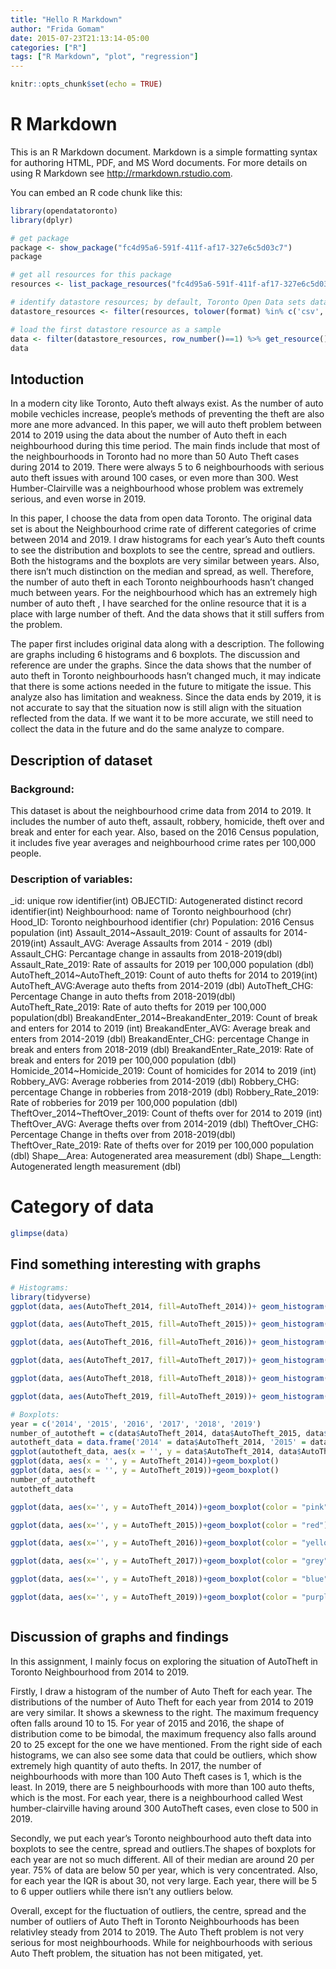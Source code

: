 ```yaml
---
title: "Hello R Markdown"
author: "Frida Gomam"
date: 2015-07-23T21:13:14-05:00
categories: ["R"]
tags: ["R Markdown", "plot", "regression"]
---
```


```r
knitr::opts_chunk$set(echo = TRUE)
```

# R Markdown

This is an R Markdown document. Markdown is a simple formatting syntax for authoring HTML, PDF, and MS Word documents. For more details on using R Markdown see <http://rmarkdown.rstudio.com>.

You can embed an R code chunk like this:

```r

library(opendatatoronto)
library(dplyr)

# get package
package <- show_package("fc4d95a6-591f-411f-af17-327e6c5d03c7")
package

# get all resources for this package
resources <- list_package_resources("fc4d95a6-591f-411f-af17-327e6c5d03c7")

# identify datastore resources; by default, Toronto Open Data sets datastore resource format to CSV for non-geospatial and GeoJSON for geospatial resources
datastore_resources <- filter(resources, tolower(format) %in% c('csv', 'geojson'))

# load the first datastore resource as a sample
data <- filter(datastore_resources, row_number()==1) %>% get_resource()
data

```


## Intoduction
In a modern city like Toronto, Auto theft always exist. As the number of auto mobile vechicles increase, people's methods of preventing the theft are also more ane more advanced. In this paper, we will auto theft problem between 2014 to 2019 using the data about the number of Auto theft in each neighbourhood during this time period. The main finds include that most of the neighbourhoods in Toronto had no more than 50 Auto Theft cases during 2014 to 2019. There were always 5 to 6 neighbourhoods with serious auto theft issues with around 100 cases, or even more than 300. West Humber-Clairville was a neighbourhood whose problem was extremely serious, and even worse in 2019.

In this paper, I choose the data from open data Toronto. The original data set is about the Neighbourhood crime rate of different categories of crime between 2014 and 2019. I draw histograms for each year's Auto theft counts to see the distribution and boxplots to see the centre, spread and outliers. Both the histograms and the boxplots are very similar between years. Also, there isn't much distinction on the median and spread, as well. Therefore, the number of auto theft in each Toronto neighbourhoods hasn't changed much between years. For the neighbourhood which has an extremely high number of auto theft , I have searched for the online resource that it is a place with large number of theft. And the data shows that it still suffers from the problem.

The paper first includes original data along with a description. The following are graphs including 6 histograms and 6 boxplots. The discussion and reference are under the graphs. Since the data shows that the number of auto theft in Toronto neighbourhoods hasn't changed much, it may indicate that there is some actions needed in the future to mitigate the issue. This analyze also has limitation and weakness. Since the data ends by 2019, it is not accurate to say that the situation now is still align with the situation reflected from the data. If we want it to be more accurate, we still need to collect the data in the future and do the same analyze to compare.

## Description of dataset
### Background:
This dataset is about the neighbourhood crime data from 2014 to 2019. It includes the number of auto theft, assault, robbery, homicide, theft over and break and enter for each year. Also, based on the 2016 Census population, it includes five year averages and neighbourhood crime rates per 100,000 people.

### Description of variables:
_id: unique row identifier(int)
OBJECTID: Autogenerated distinct record identifier(int)
Neighbourhood: name of Toronto neighbourhood (chr)
Hood_ID: Toronto neighbourhood identifier (chr)
Population: 2016 Census population (int)
Assault_2014~Assault_2019: Count of assaults for 2014-2019(int)
Assault_AVG: Average Assaults from 2014 - 2019 (dbl)
Assault_CHG: Percantage change in assaults from 2018-2019(dbl)
Assault_Rate_2019: Rate of assaults for 2019 per 100,000 population (dbl)
AutoTheft_2014~AutoTheft_2019: Count of auto thefts for 2014 to 2019(int)
AutoTheft_AVG:Average auto thefts from 2014-2019 (dbl)
AutoTheft_CHG: Percentage Change in auto thefts from 2018-2019(dbl)
AutoTheft_Rate_2019: Rate of auto thefts for 2019 per 100,000 population(dbl)
BreakandEnter_2014~BreakandEnter_2019: Count of break and enters for 2014 to 2019 (int)
BreakandEnter_AVG: Average break and enters from 2014-2019 (dbl) BreakandEnter_CHG: percentage Change in break and enters from 2018-2019 (dbl)
BreakandEnter_Rate_2019: Rate of break and enters for 2019 per 100,000 population (dbl)
Homicide_2014~Homicide_2019: Count of homicides for 2014 to 2019 (int)
Robbery_AVG: Average robberies from 2014-2019 (dbl)
Robbery_CHG: percentage Change in robberies from 2018-2019 (dbl)
Robbery_Rate_2019: Rate of robberies for 2019 per 100,000 population (dbl)
TheftOver_2014~TheftOver_2019: Count of thefts over for 2014 to 2019 (int)
TheftOver_AVG: Average thefts over from 2014-2019 (dbl)
TheftOver_CHG: Percentage Change in thefts over from 2018-2019(dbl)
TheftOver_Rate_2019: Rate of thefts over for 2019 per 100,000 population (dbl)
Shape__Area: Autogenerated area measurement (dbl)
Shape__Length: Autogenerated length measurement (dbl)

# Category of data
```r
glimpse(data)
```
## Find something interesting with graphs
```r
# Histograms:
library(tidyverse)
ggplot(data, aes(AutoTheft_2014, fill=AutoTheft_2014))+ geom_histogram(stat = "count", color = "pink", bins = 10)+labs(x = "Number of Auto Theft in 2014", y = "Frequency", title = "Histogram of number of Auto Theft in 2014", caption = "Source: Toronto Police Services")

ggplot(data, aes(AutoTheft_2015, fill=AutoTheft_2015))+ geom_histogram(stat = "count", color = "red", bins = 10)+labs(x = "Number of Auto Theft in 2015", y = "Frequency", title = "Histogram of number of Auto Theft in 2015", caption = "Source: Toronto Police Services")

ggplot(data, aes(AutoTheft_2016, fill=AutoTheft_2016))+ geom_histogram(stat = "count", color = "yellow", bins = 10)+labs(x = "Number of Auto Theft in 2016", y = "Frequency", title = "Histogram of number of Auto Theft in 2016", caption = "Source: Toronto Police Services")

ggplot(data, aes(AutoTheft_2017, fill=AutoTheft_2017))+ geom_histogram(stat = "count",color = "grey", bins = 10)+labs(x = "Number of Auto Theft in 2017", y = "Frequency", title = "Histogram of number of Auto Theft in 2017", caption = "Source: Toronto Police Services")

ggplot(data, aes(AutoTheft_2018, fill=AutoTheft_2018))+ geom_histogram(stat = "count", color = "blue", bins = 10)+labs(x = "Number of Auto Theft in 2018", y = "Frequency", title = "Histogram of number of Auto Theft in 2018", caption = "Source: Toronto Police Services")

ggplot(data, aes(AutoTheft_2019, fill=AutoTheft_2019))+ geom_histogram(stat = "count", color = "purple", bins = 10)+labs(x = "Number of Auto Theft in 2019", y = "Frequency", title = "Histogram of number of Auto Theft in 2019", caption = "Source: Toronto Police Services")
```
```r
# Boxplots:
year = c('2014', '2015', '2016', '2017', '2018', '2019')
number_of_autotheft = c(data$AutoTheft_2014, data$AutoTheft_2015, data$AutoTheft_2016, data$AutoTheft_2017, data$AutoTheft_2018, data$AutoTheft_2019)
autotheft_data = data.frame('2014' = data$AutoTheft_2014, '2015' = data$AutoTheft_2015, '2016' = data$AutoTheft_2016, '2017' = data$AutoTheft_2017, '2018' = data$AutoTheft_2018, '2019' = data$AutoTheft_2019)
ggplot(autotheft_data, aes(x = '', y = data$AutoTheft_2014, data$AutoTheft_2015, fill = data$AutoTheft_2014 )) + geom_boxplot(alpha = 0.3) + theme(legend.position = "none")+labs(x = "Year", y = "Number of Auto theft", title = "Boxplots of number of Auto Theft from 2019 to 2014", caption = "Source: Toronto Police Services")
ggplot(data, aes(x = '', y = AutoTheft_2014))+geom_boxplot()
ggplot(data, aes(x = '', y = AutoTheft_2019))+geom_boxplot()
number_of_autotheft
autotheft_data

ggplot(data, aes(x='', y = AutoTheft_2014))+geom_boxplot(color = "pink")+labs(x = "", y = "Number of Auto theft", title = "Boxplots of number of Auto Theft in 2014", caption = "Source: Toronto Police Services")

ggplot(data, aes(x='', y = AutoTheft_2015))+geom_boxplot(color = "red")+labs(x = "", y = "Number of Auto theft", title = "Boxplots of number of Auto Theft in 2015", caption = "Source: Toronto Police Services")

ggplot(data, aes(x='', y = AutoTheft_2016))+geom_boxplot(color = "yellow")+labs(x = "", y = "Number of Auto theft", title = "Boxplots of number of Auto Theft in 2016", caption = "Source: Toronto Police Services")

ggplot(data, aes(x='', y = AutoTheft_2017))+geom_boxplot(color = "grey")+labs(x = "", y = "Number of Auto theft", title = "Boxplots of number of Auto Theft in 2017", caption = "Source: Toronto Police Services")

ggplot(data, aes(x='', y = AutoTheft_2018))+geom_boxplot(color = "blue")+labs(x = "", y = "Number of Auto theft", title = "Boxplots of number of Auto Theft in 2018", caption = "Source: Toronto Police Services")

ggplot(data, aes(x='', y = AutoTheft_2019))+geom_boxplot(color = "purple")+labs(x = "", y = "Number of Auto theft", title = "Boxplots of number of Auto Theft in 2019", caption = "Source: Toronto Police Services")



```


## Discussion of graphs and findings

In this assignment, I mainly focus on exploring the situation of AutoTheft in Toronto Neighbourhood from 2014 to 2019.

Firstly, I draw a histogram of the number of Auto Theft for each year. The distributions of the number of Auto Theft for each year from 2014 to 2019 are very similar. It shows a skewness to the right. The maximum frequency often falls around 10 to 15. For year of 2015 and 2016, the shape of distribution come to be bimodal, the maximum frequency also falls around 20 to 25 except for the one we have mentioned. From the right side of each histograms, we can also see some data that could be outliers, which show extremely high quantity of auto thefts. In 2017, the number of neighbourhoods with more than 100 Auto Theft cases is 1, which is the least. In 2019, there are 5 neighbourhoods with more than 100 auto thefts, which is the most. For each year, there is a neighbourhood called West humber-clairville having around 300 AutoTheft cases, even close to 500 in 2019. 

Secondly, we put each year's Toronto neighbourhood auto theft data into boxplots to see the centre, spread and outliers.The shapes of boxplots for each year are not so much different. All of their median are around 20 per year. 75% of data are below 50 per year, which is very concentrated. Also, for each year the IQR is about 30, not very large. Each year, there will be 5 to 6 upper outliers while there isn't any outliers below. 

Overall, except for the fluctuation of outliers, the centre, spread and the number of outliers of Auto Theft in Toronto Neighbourhoods has been relativley steady from 2014 to 2019. The Auto Theft problem is not very serious for most neighbourhoods. While for neighbourhoods with serious Auto Theft problem, the situation has not been mitigated, yet.




